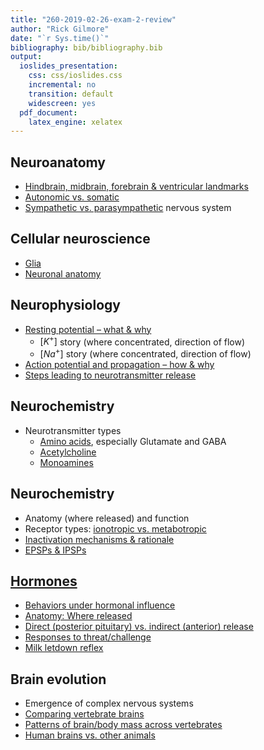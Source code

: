 ```yaml
---
title: "260-2019-02-26-exam-2-review"
author: "Rick Gilmore"
date: "`r Sys.time()`"
bibliography: bib/bibliography.bib
output:
  ioslides_presentation:
    css: css/ioslides.css
    incremental: no
    transition: default
    widescreen: yes
  pdf_document:
    latex_engine: xelatex
---
```


## Neuroanatomy

- [Hindbrain, midbrain, forebrain & ventricular landmarks]()
- [Autonomic vs. somatic]()
- [Sympathetic vs. parasympathetic]() nervous system

## Cellular neuroscience

- [Glia]()
- [Neuronal anatomy]()

## Neurophysiology

- [Resting potential -- what & why]()
    - $[K^+]$ story (where concentrated, direction of flow)
    + $[Na^+]$ story (where concentrated, direction of flow)
- [Action potential and propagation -- how & why]()
- [Steps leading to neurotransmitter release]()

## Neurochemistry

- Neurotransmitter types
    - [Amino acids](), especially Glutamate and GABA
    - [Acetylcholine]()
    - [Monoamines]()

## Neurochemistry

- Anatomy (where released) and function
- Receptor types: [ionotropic vs. metabotropic]()
- [Inactivation mechanisms & rationale]()
- [EPSPs & IPSPs]()

## [Hormones]()

- [Behaviors under hormonal influence]()
- [Anatomy: Where released]()
- [Direct (posterior pituitary) vs. indirect (anterior) release]()
- [Responses to threat/challenge]()
- [Milk letdown reflex]()

## Brain evolution

- Emergence of complex nervous systems
- [Comparing vertebrate brains]()
- [Patterns of brain/body mass across vertebrates]()
- [Human brains vs. other animals]()

<!-- ## Brain development -->

<!-- - [Neurulation](https://psu-psychology.github.io/psych-260-2017-fall/lectures/260-2017-10-06-development.html#16) -->
<!-- - [Prenatal vs. postnatal](https://psu-psychology.github.io/psych-260-2017-fall/lectures/260-2017-10-06-development.html#14) -->
<!-- - Examples of [progressive](https://psu-psychology.github.io/psych-260-2017-fall/lectures/260-2017-10-06-development.html#33) & [regressive](https://psu-psychology.github.io/psych-260-2017-fall/lectures/260-2017-10-06-development.html#36) patterns -->
<!-- - [Cortical thickness](https://psu-psychology.github.io/psych-260-2017-fall/lectures/260-2017-10-09-development-II.html#35) -->
<!-- - [Myelination](https://psu-psychology.github.io/psych-260-2017-fall/lectures/260-2017-10-09-development-II.html#21) -->